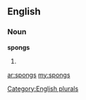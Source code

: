 ==English==

===Noun===
'''spongs'''

# {{plural of|[[spong]]}}

[[Category:English plurals]]

[[ar:spongs]]
[[my:spongs]]